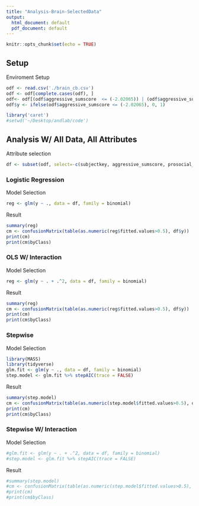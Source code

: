 ```yaml
---
title: "Analysis-Brain-SelectedData"
output:
  html_document: default
  pdf_document: default
---
```


```r
knitr::opts_chunk$set(echo = TRUE)
```

## Setup
Enviroment Setup
```r
odf <- read.csv('./brain_cb.csv')
odf <- odf[complete.cases(odf), ]        
odf<- odf[(odf$aggressive_sumscore  <= (-2.02065)) | (odf$aggressive_sumscore  >= (0.2168869)), ]
odf$y <- ifelse(odf$aggressive_sumscore <= (-2.02065), 0, 1)

library('caret')
#setwd('~/Desktop/andlab/code')
```

## Analysis W/ All Data, All Attributes
Attribute selection
```r
df <- subset(odf, select=-c(subjectkey, aggressive_sumscore, prosocial_child, prosocial_parent))
```

### Logistic Regression
Model Selection
```r
reg <- glm(y ~ ., data = df, family = binomial)
```
Result
```r
summary(reg)
cm <- confusionMatrix(table(as.numeric(reg$fitted.values>0.5), df$y))
print(cm)
print(cm$byClass)
```


### OLS W/ Interaction
Model Selection
```r
reg <- glm(y ~ . + .^2, data = df, family = binomial)
```
Result
```r
summary(reg)
cm <- confusionMatrix(table(as.numeric(reg$fitted.values>0.5), df$y))
print(cm)
print(cm$byClass)
```

### Stepwise
Model Selection
```r
library(MASS)
library(tidyverse)
glm.fit <- glm(y ~ ., data = df, family = binomial)
step.model <- glm.fit %>% stepAIC(trace = FALSE)
```
Result
```r
summary(step.model)
cm <- confusionMatrix(table(as.numeric(step.model$fitted.values>0.5), df$y))
print(cm)
print(cm$byClass)
```

### Stepwise W/ Interaction
Model Selection
```r
#glm.fit <- glm(y ~ . + .^2, data = df, family = binomial)
#step.model <- glm.fit %>% stepAIC(trace = FALSE)
```
Result
```r
#summary(step.model)
#cm <- confusionMatrix(table(as.numeric(step.model$fitted.values>0.5), df$y))
#print(cm)
#print(cm$byClass)
```

